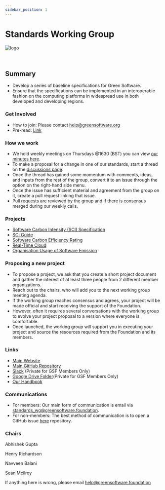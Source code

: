```yaml
---
sidebar_position: 1
---
```



# Standards Working Group

<div class="intro-logo">
  <img src="/img/logo.svg" alt="logo" />
</div>
<br />
<br />

## Summary

- Develop a series of baseline specifications for Green Software.
- Ensure that the specifications can be implemented in an interoperable fashion on the computing platforms in widespread use in both developed and developing regions.

### Get Involved

- How to join: Please contact help@greensoftware.org
- Pre-read: [Link](https://github.com/Green-Software-Foundation/software_carbon_intensity)

### How we work

- We hold weekly meetings on Thursdays @1630 (BST) you can view [our minutes here](https://github.com/Green-Software-Foundation/standards-wg/issues?q=is%3Aopen+is%3Aissue+label%3AAgenda%2FMinutes).
- To make a proposal for a change in one of our standards, start a thread on the [discussions page](https://github.com/Green-Software-Foundation/standards-wg/discussions/landing).
- Once the thread has gained some momentum with comments, ideas, and inputs from the rest of the group, convert it to an issue through the option on the right-hand side menu.
- Once the issue has sufficient material and agreement from the group on it, create a pull request linking that issue.
- Pull requests are reviewed by the group and if there is consensus merged during our weekly calls.

### Projects

- [Software Carbon Intensity (SCI) Specification](https://greensoftware.foundation/projects/software-carbon-intensity-sci-specification)
- [SCI Guide](https://github.com/Green-Software-Foundation/sci-guide)
- [Software Carbon Efficiency Rating](https://github.com/Green-Software-Foundation/scer)
- [Real-Time Cloud](https://github.com/Green-Software-Foundation/real-time-cloud)
- [Organisation Usage of Software Emission](https://github.com/Green-Software-Foundation/organisation-usage-of-software-emissions)

### Proposing a new project

- To propose a project, we ask that you create a short project document and gather the interest of at least three people from 2 different member organizations.
- Reach out to the chairs, who will add you to the next working group meeting agenda.
- If the working group reaches consensus and agrees, your project will be made official and start receiving the support of the Foundation.
- However, often it requires several conversations with the working group to evolve your project proposal to a version where everyone is comfortable.
- Once launched, the working group will support you in executing your project and source the resources required from the Foundation and its members.

### Links

- [Main Website](https://standards.greensoftware.foundation/)
- [Main GitHub Repository](https://github.com/Green-Software-Foundation/standards_wg)
- [Slack](https://greensoftwarefdn.slack.com/archives/C027QDQSA8M) (Private for GSF Members Only)
- [Google Drive Folder](https://drive.google.com/drive/folders/1YKwvDw4PMI7LAd7mhdqQ2Xwa7RW8iUHk?usp=sharing)(Private for GSF Members Only)
- [Our Handbook](https://greensoftwarefoundation.atlassian.net/wiki/spaces/~612dd45e45cd76006a84071a/pages/819277/Standards+Working+Group)

### Communications

- For members: Our main form of communication is email via standards_wg@greensoftware.foundation.
- For non-members: The best method of communication is to open a GitHub issue [here](https://github.com/Green-Software-Foundation/standards-wg/issues) repository.

### Chairs

<TeamMembers>
  <TeamMember role="Responsible AI"
    company="BCG"
    github="atg-abhishek"
    twitter="atg_abhishek"
    linkedin="abhishekguptamcgill">
    Abhishek Gupta
  </TeamMember>
  
  <TeamMember role="Senior Analyst" 
   company="WattTime" 
   github="Henry-WattTime">
    Henry Richardson
  </TeamMember>

  <TeamMember role="Chief Technologist" 
   company="Accenture" 
   github="navveenb">
    Navveen Balani
  </TeamMember>

  <TeamMember role="PM" 
   company="Green Software Foundation" 
   github="seanmcilroy29">
    Sean Mcilroy
  </TeamMember>

</TeamMembers>

If anything here is wrong, please email help@greensoftware.foundation
